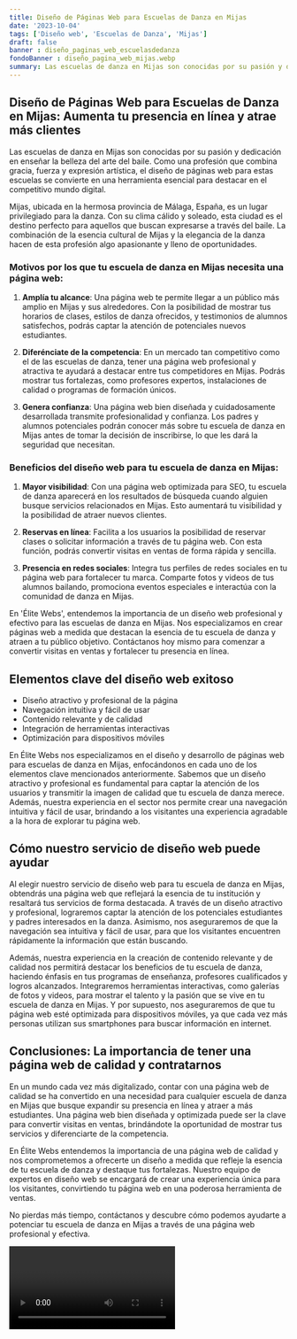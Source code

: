 ```yaml
---
title: Diseño de Páginas Web para Escuelas de Danza en Mijas
date: '2023-10-04'
tags: ['Diseño web', 'Escuelas de Danza', 'Mijas']
draft: false
banner : diseño_paginas_web_escuelasdedanza
fondoBanner : diseño_pagina_web_mijas.webp
summary: Las escuelas de danza en Mijas son conocidas por su pasión y dedicación en enseñar la belleza del arte del baile. Como una profesión que combina gracia, fuerza y expresión artística, el diseño de páginas web para estas escuelas se convierte en una herramienta esencial para destacar en el competitivo mundo digital.
---
```


## Diseño de Páginas Web para Escuelas de Danza en Mijas: Aumenta tu presencia en línea y atrae más clientes

Las escuelas de danza en Mijas son conocidas por su pasión y dedicación en enseñar la belleza del arte del baile. Como una profesión que combina gracia, fuerza y expresión artística, el diseño de páginas web para estas escuelas se convierte en una herramienta esencial para destacar en el competitivo mundo digital.

Mijas, ubicada en la hermosa provincia de Málaga, España, es un lugar privilegiado para la danza. Con su clima cálido y soleado, esta ciudad es el destino perfecto para aquellos que buscan expresarse a través del baile. La combinación de la esencia cultural de Mijas y la elegancia de la danza hacen de esta profesión algo apasionante y lleno de oportunidades.

### Motivos por los que tu escuela de danza en Mijas necesita una página web:

1. **Amplía tu alcance**: Una página web te permite llegar a un público más amplio en Mijas y sus alrededores. Con la posibilidad de mostrar tus horarios de clases, estilos de danza ofrecidos, y testimonios de alumnos satisfechos, podrás captar la atención de potenciales nuevos estudiantes.

2. **Diferénciate de la competencia**: En un mercado tan competitivo como el de las escuelas de danza, tener una página web profesional y atractiva te ayudará a destacar entre tus competidores en Mijas. Podrás mostrar tus fortalezas, como profesores expertos, instalaciones de calidad o programas de formación únicos.

3. **Genera confianza**: Una página web bien diseñada y cuidadosamente desarrollada transmite profesionalidad y confianza. Los padres y alumnos potenciales podrán conocer más sobre tu escuela de danza en Mijas antes de tomar la decisión de inscribirse, lo que les dará la seguridad que necesitan.

### Beneficios del diseño web para tu escuela de danza en Mijas:

1. **Mayor visibilidad**: Con una página web optimizada para SEO, tu escuela de danza aparecerá en los resultados de búsqueda cuando alguien busque servicios relacionados en Mijas. Esto aumentará tu visibilidad y la posibilidad de atraer nuevos clientes.

2. **Reservas en línea**: Facilita a los usuarios la posibilidad de reservar clases o solicitar información a través de tu página web. Con esta función, podrás convertir visitas en ventas de forma rápida y sencilla.

3. **Presencia en redes sociales**: Integra tus perfiles de redes sociales en tu página web para fortalecer tu marca. Comparte fotos y videos de tus alumnos bailando, promociona eventos especiales e interactúa con la comunidad de danza en Mijas.

En 'Élite Webs', entendemos la importancia de un diseño web profesional y efectivo para las escuelas de danza en Mijas. Nos especializamos en crear páginas web a medida que destacan la esencia de tu escuela de danza y atraen a tu público objetivo. Contáctanos hoy mismo para comenzar a convertir visitas en ventas y fortalecer tu presencia en línea.

<GifSeo />

<Cta />

## Elementos clave del diseño web exitoso

- Diseño atractivo y profesional de la página
- Navegación intuitiva y fácil de usar
- Contenido relevante y de calidad
- Integración de herramientas interactivas
- Optimización para dispositivos móviles

En Élite Webs nos especializamos en el diseño y desarrollo de páginas web para escuelas de danza en Mijas, enfocándonos en cada uno de los elementos clave mencionados anteriormente. Sabemos que un diseño atractivo y profesional es fundamental para captar la atención de los usuarios y transmitir la imagen de calidad que tu escuela de danza merece. Además, nuestra experiencia en el sector nos permite crear una navegación intuitiva y fácil de usar, brindando a los visitantes una experiencia agradable a la hora de explorar tu página web.

## Cómo nuestro servicio de diseño web puede ayudar

Al elegir nuestro servicio de diseño web para tu escuela de danza en Mijas, obtendrás una página web que reflejará la esencia de tu institución y resaltará tus servicios de forma destacada. A través de un diseño atractivo y profesional, lograremos captar la atención de los potenciales estudiantes y padres interesados en la danza. Asimismo, nos aseguraremos de que la navegación sea intuitiva y fácil de usar, para que los visitantes encuentren rápidamente la información que están buscando.

Además, nuestra experiencia en la creación de contenido relevante y de calidad nos permitirá destacar los beneficios de tu escuela de danza, haciendo énfasis en tus programas de enseñanza, profesores cualificados y logros alcanzados. Integraremos herramientas interactivas, como galerías de fotos y videos, para mostrar el talento y la pasión que se vive en tu escuela de danza en Mijas. Y por supuesto, nos aseguraremos de que tu página web esté optimizada para dispositivos móviles, ya que cada vez más personas utilizan sus smartphones para buscar información en internet.

## Conclusiones: La importancia de tener una página web de calidad y contratarnos

En un mundo cada vez más digitalizado, contar con una página web de calidad se ha convertido en una necesidad para cualquier escuela de danza en Mijas que busque expandir su presencia en línea y atraer a más estudiantes. Una página web bien diseñada y optimizada puede ser la clave para convertir visitas en ventas, brindándote la oportunidad de mostrar tus servicios y diferenciarte de la competencia.

En Élite Webs entendemos la importancia de una página web de calidad y nos comprometemos a ofrecerte un diseño a medida que refleje la esencia de tu escuela de danza y destaque tus fortalezas. Nuestro equipo de expertos en diseño web se encargará de crear una experiencia única para los visitantes, convirtiendo tu página web en una poderosa herramienta de ventas.

No pierdas más tiempo, contáctanos y descubre cómo podemos ayudarte a potenciar tu escuela de danza en Mijas a través de una página web profesional y efectiva.

<Video />

<CtaBot job='Escuelas de Danza' city='Mijas'/>

<Gmaps query='Mijas+españa+maps' />